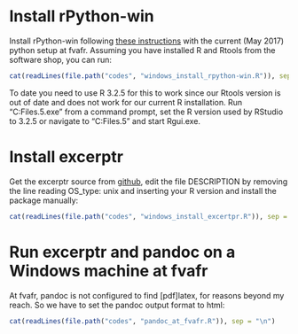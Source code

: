 <!-- howto_fva.md is generated from howto_fva.Rmd. Please edit that file -->

# Install rPython-win
Install rPython-win following 
[these instructions](https://github.com/cjgb/rPython-win)
with the current (May 2017) python setup at fvafr. 
Assuming you have installed R and Rtools from the software shop, you can run:

```r
cat(readLines(file.path("codes", "windows_install_rpython-win.R")), sep = "\n")
```
To date you need to use R 3.2.5 for this to work since our Rtools version is out
of date and does not work for our current R installation. 
Run "C:\Program Files\R\R-3.2.5\bin\x64\Rgui.exe" from a command prompt, set the 
R version used by RStudio to 3.2.5 or 
navigate to "C:\Program Files\R\R-3.2.5\bin\x64" and start Rgui.exe.

# Install excerptr

Get the excerptr source from 
[github](https://github.com/fvafrCU/excerptr), 
edit the file DESCRIPTION by removing the line reading
    OS_type: unix
and inserting your R version and install the package manually:
```r
cat(readLines(file.path("codes", "windows_install_excertpr.R")), sep = "\n")
```

# Run excerptr and pandoc on a Windows machine at fvafr

At fvafr, pandoc is not configured to find [pdf]latex, for reasons beyond my 
reach.
So we have to set the pandoc output format to html:
```r
cat(readLines(file.path("codes", "pandoc_at_fvafr.R")), sep = "\n")
```


